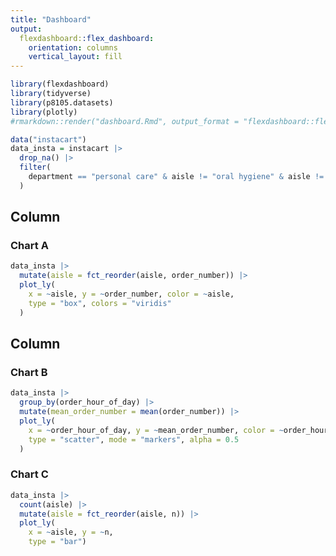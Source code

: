 ```yaml
---
title: "Dashboard"
output: 
  flexdashboard::flex_dashboard:
    orientation: columns
    vertical_layout: fill
---
```


```r
library(flexdashboard)
library(tidyverse)
library(p8105.datasets)
library(plotly)
#rmarkdown::render("dashboard.Rmd", output_format = "flexdashboard::flex_dashboard")
```

```r
data("instacart") 
data_insta = instacart |>
  drop_na() |>
  filter(
    department == "personal care" & aisle != "oral hygiene" & aisle != "soap" & aisle != "vitamins supplements" 
  )
```

Column {data-width=650}
-----------------------------------------------------------------------

### Chart A

```r
data_insta |>
  mutate(aisle = fct_reorder(aisle, order_number)) |> 
  plot_ly(
    x = ~aisle, y = ~order_number, color = ~aisle, 
    type = "box", colors = "viridis"
  )
```

Column {data-width=350}
-----------------------------------------------------------------------

### Chart B

```r
data_insta |> 
  group_by(order_hour_of_day) |>
  mutate(mean_order_number = mean(order_number)) |>
  plot_ly(
    x = ~order_hour_of_day, y = ~mean_order_number, color = ~order_hour_of_day, 
    type = "scatter", mode = "markers", alpha = 0.5
  )
```

### Chart C

```r
data_insta |> 
  count(aisle) |> 
  mutate(aisle = fct_reorder(aisle, n)) |> 
  plot_ly(
    x = ~aisle, y = ~n, 
    type = "bar")
```

